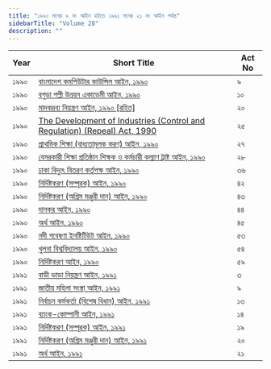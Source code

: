 ```yaml
---
title: "১৯৯০ সনের ৯ নং আইন হইতে ১৯৯১ সনের ২১ নং আইন পর্যন্ত"
sidebarTitle: "Volume 28"
description: ""
---
```


| Year | Short Title | Act No |
|------|-------------|--------|
| ১৯৯০ | [বাংলাদেশ কমপিউটার কাউন্সিল আইন, ১৯৯০](/laws/act-734) | ৯ |
| ১৯৯০ | [বগুড়া পল্লী উন্নয়ন একাডেমী আইন, ১৯৯০](/laws/act-735) | ১০ |
| ১৯৯০ | [মাদকদ্রব্য নিয়ন্ত্রণ আইন, ১৯৯০ [রহিত]](/laws/act-736) | ২০ |
| ১৯৯০ | [The Development of Industries (Control and Regulation) (Repeal) Act, 1990](/laws/act-737) | ২৫ |
| ১৯৯০ | [প্রাথমিক শিক্ষা (বাধ্যতামূলক করণ) আইন, ১৯৯০](/laws/act-738) | ২৭ |
| ১৯৯০ | [বেসরকারী শিক্ষা প্রতিষ্ঠান শিক্ষক ও কর্মচারী কল্যাণ ট্রাষ্ট আইন, ১৯৯০](/laws/act-739) | ২৮ |
| ১৯৯০ | [ঢাকা বিদ্যুৎ বিতরণ কর্তৃপক্ষ আইন, ১৯৯০](/laws/act-740) | ৩৬ |
| ১৯৯০ | [নির্দিষ্টকরণ (সম্পূরক) আইন, ১৯৯০](/laws/act-741) | ৪২ |
| ১৯৯০ | [নির্দিষ্টকরণ (অগ্রিম মঞ্জুরী দান) আইন, ১৯৯০](/laws/act-742) | ৪৩ |
| ১৯৯০ | [দানকর আইন, ১৯৯০](/laws/act-743) | ৪৪ |
| ১৯৯০ | [অর্থ আইন, ১৯৯০](/laws/act-744) | ৪৫ |
| ১৯৯০ | [নদী গবেষণা ইনষ্টিটিউট আইন, ১৯৯০](/laws/act-745) | ৫৩ |
| ১৯৯০ | [খুলনা বিশ্ববিদ্যালয় আইন, ১৯৯০](/laws/act-746) | ৫৪ |
| ১৯৯০ | [নির্দিষ্টকরণ আইন, ১৯৯০](/laws/act-747) | ৫৯ |
| ১৯৯১ | [বাড়ী ভাড়া নিয়ন্ত্রণ আইন, ১৯৯১](/laws/act-748) | ৩ |
| ১৯৯১ | [জাতীয় মহিলা সংস্থা আইন, ১৯৯১](/laws/act-749) | ৯ |
| ১৯৯১ | [নির্বাচন কর্মকর্তা (বিশেষ বিধান) আইন, ১৯৯১](/laws/act-750) | ১৩ |
| ১৯৯১ | [ব্যাংক-কোম্পানী আইন, ১৯৯১](/laws/act-751) | ১৪ |
| ১৯৯১ | [নির্দিষ্টকরণ (সম্পূরক) আইন, ১৯৯১](/laws/act-752) | ১৯ |
| ১৯৯১ | [নির্দিষ্টকরণ (অগ্রিম মঞ্জুরী দান) আইন, ১৯৯১](/laws/act-753) | ২০ |
| ১৯৯১ | [অর্থ আইন, ১৯৯১](/laws/act-754) | ২১ |
